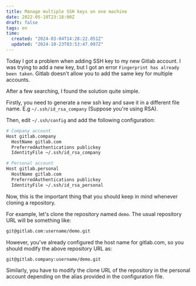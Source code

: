 ```yaml
---
title: Manage multiple SSH keys on one machine
date: 2022-05-10T23:18:00Z
draft: false
tags: en
time:
  created: "2024-03-04T14:28:22.051Z"
  updated: "2024-10-23T03:53:47.097Z"
---
```


Today I got a problem when adding SSH key to my new Gitlab account. I was trying to add a new key, but I got an error `Fingerprint has already been taken`. Gitlab doesn't allow you to add the same key for multiple accounts.

After a few searching, I found the solution quite simple. 

Firstly, you need to generate a new ssh key and save it in a different file name. E.g `~/.ssh/id_rsa_company` (Suppose you're using RSA).

Then, edit `~/.ssh/config` and add the following configuration:

```bash
# Company account
Host gitlab.company
  HostName gitlab.com
  PreferredAuthentications publickey
  IdentityFile ~/.ssh/id_rsa_company

# Personal account
Host gitlab.personal
  HostName gitlab.com
  PreferredAuthentications publickey
  IdentityFile ~/.ssh/id_rsa_personal
```

Now, this is the important thing that you should keep in mind whenever cloning a repository.

For example, let's clone the repository named `demo`. The usual repository URL will be something like: 

```bash
git@gitlab.com:username/demo.git
```

However, you've already configured the host name for gitlab.com, so you should modify the above repository URL as:

```bash
git@gitlab.company:username/demo.git
```

Similarly, you have to modify the clone URL of the repository in the personal account depending on the alias provided in the configuration file.
